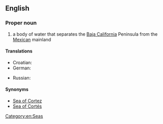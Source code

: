 ==English==
{{wikipedia}}

===Proper noun===
{{en-proper noun|head=[[gulf|Gulf]] [[of]] [[California]]}}

# a body of water that separates the [[Baja California]] Peninsula from the [[Mexican]] mainland

====Translations====
{{trans-top|body of water}}
* Croatian: {{t|hr|Kalifornijski zaljev|m}}
* German: {{t+|de|Golf von Kalifornien|m}}
{{trans-mid}}
* Russian: {{t|ru|Калифорнийский залив|m|sc=Cyrl|tr=Kaliforníjskij zalív|alt=Калифорни́йский зали́в}}
{{trans-bottom}}

====Synonyms====
* [[Sea of Cortez]]
* [[Sea of Cortés]]

[[Category:en:Seas]]